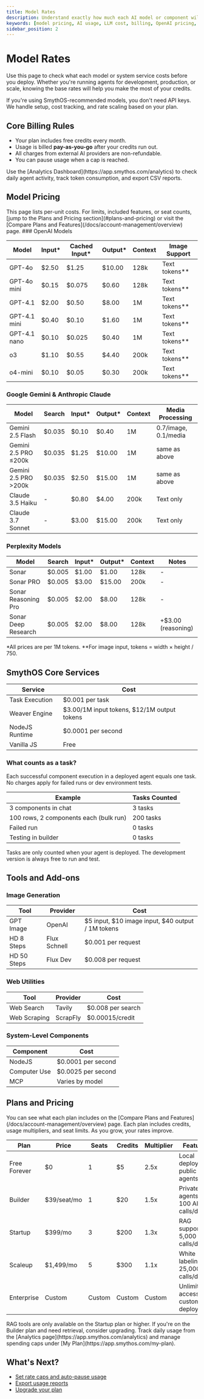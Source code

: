 ```yaml
---
title: Model Rates
description: Understand exactly how much each AI model or component will cost you in SmythOS, so you can plan and budget with clarity.
keywords: [model pricing, AI usage, LLM cost, billing, OpenAI pricing, Gemini pricing, agent cost]
sidebar_position: 2
---
```


# Model Rates

Use this page to check what each model or system service costs before you deploy. Whether you're running agents for development, production, or scale, knowing the base rates will help you make the most of your credits.

<InfoCallout title="Good to know">
If you're using SmythOS-recommended models, you don't need API keys. We handle setup, cost tracking, and rate scaling based on your plan.
</InfoCallout>

<Spacer size="md" />

## Core Billing Rules

- Your plan includes free credits every month.
- Usage is billed **pay-as-you-go** after your credits run out.
- All charges from external AI providers are non-refundable.
- You can pause usage when a cap is reached.

<SuccessCallout title="Need to monitor usage?">
Use the [Analytics Dashboard](https://app.smythos.com/analytics) to check daily agent activity, track token consumption, and export CSV reports.
</SuccessCallout>

<Spacer size="md" />

## Model Pricing
<InfoCallout title="Want full plan comparisons?">
This page lists per-unit costs. For limits, included features, or seat counts, [jump to the Plans and Pricing section](#plans-and-pricing) or visit the [Compare Plans and Features](/docs/account-management/overview) page.
</InfoCallout>
### OpenAI Models

| Model        | Input*  | Cached Input* | Output* | Context | Image Support |
|--------------|---------|----------------|---------|---------|----------------|
| GPT-4o       | $2.50   | $1.25          | $10.00  | 128k    | Text tokens**  |
| GPT-4o mini  | $0.15   | $0.075         | $0.60   | 128k    | Text tokens**  |
| GPT-4.1      | $2.00   | $0.50          | $8.00   | 1M      | Text tokens**  |
| GPT-4.1 mini | $0.40   | $0.10          | $1.60   | 1M      | Text tokens**  |
| GPT-4.1 nano | $0.10   | $0.025         | $0.40   | 1M      | Text tokens**  |
| o3           | $1.10   | $0.55          | $4.40   | 200k    | Text tokens**  |
| o4-mini      | $0.10   | $0.05          | $0.30   | 200k    | Text tokens**  |

### Google Gemini & Anthropic Claude

| Model               | Search | Input* | Output* | Context | Media Processing |
|---------------------|--------|--------|---------|---------|-------------------|
| Gemini 2.5 Flash    | $0.035 | $0.10  | $0.40   | 1M      | 0.7/image, 0.1/media |
| Gemini 2.5 PRO ≤200k| $0.035 | $1.25  | $10.00  | 1M      | same as above |
| Gemini 2.5 PRO >200k| $0.035 | $2.50  | $15.00  | 1M      | same as above |
| Claude 3.5 Haiku    | -      | $0.80  | $4.00   | 200k    | Text only |
| Claude 3.7 Sonnet   | -      | $3.00  | $15.00  | 200k    | Text only |

### Perplexity Models

| Model                | Search | Input* | Output* | Context | Notes |
|----------------------|--------|--------|---------|---------|-------|
| Sonar                | $0.005 | $1.00  | $1.00   | 128k    | -     |
| Sonar PRO            | $0.005 | $3.00  | $15.00  | 200k    | -     |
| Sonar Reasoning Pro  | $0.005 | $2.00  | $8.00   | 128k    | -     |
| Sonar Deep Research  | $0.005 | $2.00  | $8.00   | 128k    | +$3.00 (reasoning) |

<InfoCallout title="Token billing explained">
*All prices are per 1M tokens.  
**For image input, tokens = width × height / 750.
</InfoCallout>

<Spacer size="md" />

## SmythOS Core Services

| Service          | Cost                             |
|------------------|----------------------------------|
| Task Execution   | $0.001 per task                  |
| Weaver Engine    | $3.00/1M input tokens, $12/1M output tokens |
| NodeJS Runtime   | $0.0001 per second               |
| Vanilla JS       | Free                             |

### What counts as a task?

Each successful component execution in a deployed agent equals one task. No charges apply for failed runs or dev environment tests.

| Example                                | Tasks Counted |
|----------------------------------------|---------------|
| 3 components in chat                   | 3 tasks       |
| 100 rows, 2 components each (bulk run) | 200 tasks     |
| Failed run                             | 0 tasks       |
| Testing in builder                     | 0 tasks       |

<WarningCallout title="Production only">
Tasks are only counted when your agent is deployed. The development version is always free to run and test.
</WarningCallout>

<Spacer size="md" />

## Tools and Add-ons

### Image Generation

| Tool        | Provider     | Cost                                |
|-------------|--------------|-------------------------------------|
| GPT Image   | OpenAI       | $5 input, $10 image input, $40 output / 1M tokens |
| HD 8 Steps  | Flux Schnell | $0.001 per request                  |
| HD 50 Steps | Flux Dev     | $0.008 per request                  |

### Web Utilities

| Tool                | Provider   | Cost              |
|---------------------|------------|-------------------|
| Web Search          | Tavily     | $0.008 per search |
| Web Scraping        | ScrapFly   | $0.00015/credit   |

### System-Level Components

| Component             | Cost                |
|------------------------|---------------------|
| NodeJS                | $0.0001 per second   |
| Computer Use          | $0.0025 per second   |
| MCP                   | Varies by model      |

<Spacer size="md" />

## Plans and Pricing
<InfoCallout title="Need more feature comparisons?">
You can see what each plan includes on the [Compare Plans and Features](/docs/account-management/overview) page.
</InfoCallout>
Each plan includes credits, usage multipliers, and seat limits. As you grow, your rates improve.

| Plan             | Price         | Seats | Credits | Multiplier | Features                                |
|------------------|---------------|--------|---------|------------|-----------------------------------------|
| Free Forever     | $0            | 1      | $5      | 2.5x       | Local deploy, public agents             |
| Builder          | $39/seat/mo   | 1      | $20     | 1.5x       | Private agents, 100 API calls/day       |
| Startup          | $399/mo       | 3      | $200    | 1.3x       | RAG support, 5,000 API calls/day        |
| Scaleup          | $1,499/mo     | 5      | $300    | 1.1x       | White labeling, 25,000 API calls/day    |
| Enterprise       | Custom        | Custom | Custom  | Custom     | Unlimited access and custom deployment  |

<InfoCallout title="About RAG components">
RAG tools are only available on the Startup plan or higher. If you're on the Builder plan and need retrieval, consider upgrading.
</InfoCallout>

<TipCallout title="Avoid surprise charges">
Track daily usage from the [Analytics page](https://app.smythos.com/analytics) and manage spending caps under [My Plan](https://app.smythos.com/my-plan).
</TipCallout>

<Spacer size="md" />

## What's Next?

- [Set rate caps and auto-pause usage](https://app.smythos.com/my-plan)
- [Export usage reports](https://app.smythos.com/analytics)
- [Upgrade your plan](https://smythos.com/pricing/)
